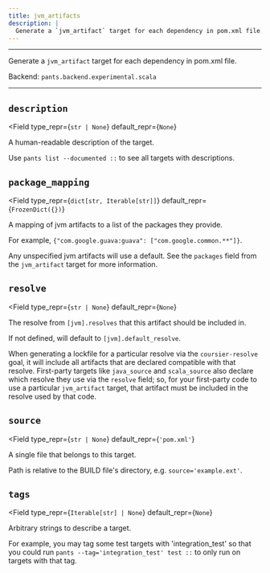```yaml
---
title: jvm_artifacts
description: |
  Generate a `jvm_artifact` target for each dependency in pom.xml file.
---
```



---

Generate a `jvm_artifact` target for each dependency in pom.xml file.

Backend: <span className="color--primary">`pants.backend.experimental.scala`</span>

---

<span className={styles.options}>

## `description`

<Field
    type_repr={`str | None`}
    default_repr={`None`}
>

A human-readable description of the target.

Use `pants list --documented ::` to see all targets with descriptions.

</Field>

## `package_mapping`

<Field
    type_repr={`dict[str, Iterable[str]]`}
    default_repr={`FrozenDict({})`}
>

A mapping of jvm artifacts to a list of the packages they provide.

For example, `{"com.google.guava:guava": ["com.google.common.**"]}`.

Any unspecified jvm artifacts will use a default. See the `packages` field from the `jvm_artifact` target for more information.

</Field>

## `resolve`

<Field
    type_repr={`str | None`}
    default_repr={`None`}
>

The resolve from `[jvm].resolves` that this artifact should be included in.

If not defined, will default to `[jvm].default_resolve`.

When generating a lockfile for a particular resolve via the `coursier-resolve` goal, it will include all artifacts that are declared compatible with that resolve. First-party targets like `java_source` and `scala_source` also declare which resolve they use via the `resolve` field; so, for your first-party code to use a particular `jvm_artifact` target, that artifact must be included in the resolve used by that code.

</Field>

## `source`

<Field
    type_repr={`str | None`}
    default_repr={`'pom.xml'`}
>

A single file that belongs to this target.

Path is relative to the BUILD file&#x27;s directory, e.g. `source='example.ext'`.

</Field>

## `tags`

<Field
    type_repr={`Iterable[str] | None`}
    default_repr={`None`}
>

Arbitrary strings to describe a target.

For example, you may tag some test targets with &#x27;integration_test&#x27; so that you could run `pants --tag='integration_test' test ::` to only run on targets with that tag.

</Field>

</span>

